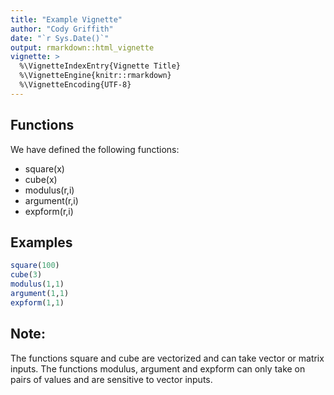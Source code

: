 ```yaml
---
title: "Example Vignette"
author: "Cody Griffith"
date: "`r Sys.Date()`"
output: rmarkdown::html_vignette
vignette: >
  %\VignetteIndexEntry{Vignette Title}
  %\VignetteEngine{knitr::rmarkdown}
  %\VignetteEncoding{UTF-8}
---
```


## Functions

We have defined the following functions:

* square(x)
* cube(x)
* modulus(r,i)
* argument(r,i)
* expform(r,i)

## Examples

```r
square(100)
cube(3)
modulus(1,1)
argument(1,1)
expform(1,1)
```
## Note:

The functions square and cube are vectorized and can take vector or matrix inputs. The functions modulus, argument and expform can only take on pairs of values and are sensitive to vector inputs.
